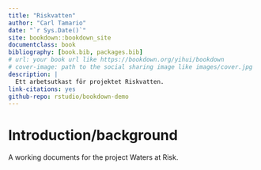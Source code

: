 ```yaml
--- 
title: "Riskvatten"
author: "Carl Tamario"
date: "`r Sys.Date()`"
site: bookdown::bookdown_site
documentclass: book
bibliography: [book.bib, packages.bib]
# url: your book url like https://bookdown.org/yihui/bookdown
# cover-image: path to the social sharing image like images/cover.jpg
description: |
  Ett arbetsutkast för projektet Riskvatten.
link-citations: yes
github-repo: rstudio/bookdown-demo
---
```


# Introduction/background {-}

A working documents for the project Waters at Risk.
